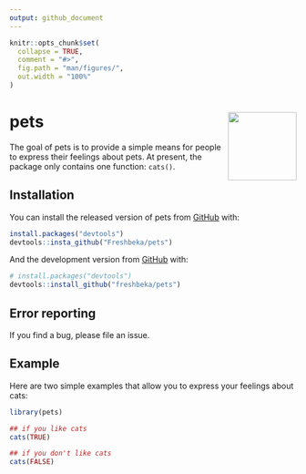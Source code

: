 ```yaml
---
output: github_document
---
```


<!-- README.md is generated from README.Rmd. Please edit that file -->

```r
knitr::opts_chunk$set(
  collapse = TRUE,
  comment = "#>",
  fig.path = "man/figures/",
  out.width = "100%"
)
```

# pets <img src="man/figures/logo.png" align="right" alt="" width="120" />

<!-- badges: start -->
<!-- badges: end -->

The goal of pets is to provide a simple means for people to express their feelings about pets. At present, the package only contains one function: `cats()`.

## Installation

You can install the released version of pets from [GitHub](https://github.com) with:

``` r
install.packages("devtools")
devtools::insta_github("Freshbeka/pets")
```

And the development version from [GitHub](https://github.com/) with:

``` r
# install.packages("devtools")
devtools::install_github("freshbeka/pets")
```
## Error reporting
If you find a bug, please file an issue.


## Example

Here are two simple examples that allow you to express your feelings about cats:

```r
library(pets)

## if you like cats
cats(TRUE)

## if you don't like cats
cats(FALSE)
```

